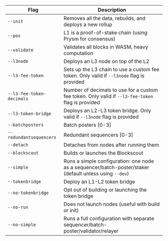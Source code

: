 <section class='small-table'>

| Flag                      | Description                                                                                             |
| ------------------------- | ------------------------------------------------------------------------------------------------------- |
| `--init`                  | Removes all the data, rebuilds, and deploys a new rollup                                                |
| `--pos`                   | L1 is a proof-of-stake chain (using Prysm for consensus)                                                |
| `--validate`              | Validates all blocks in WASM, heavy computation                                                         |
| `--l3node`                | Deploys an L3 node on top of the L2                                                                     |
| `--l3-fee-token`          | Sets up the L3 chain to use a custom fee token. Only valid if `--l3node` flag is provided               |
| `--l3-fee-token-decimals` | Number of decimals to use for a custom fee token. Only valid if `--l3-fee-token` flag is provided       |
| `--l3-token-bridge`       | Deploys an L2-L3 token bridge. Only valid if `--l3node` flag is provided                                |
| `--batchposters`          | Batch posters [0-3]                                                                                     |
| `--redundantsequencers`   | Redundant sequencers [0-3]                                                                              |
| `--detach`                | Detaches from nodes after running them                                                                  |
| `--blockscout`            | Builds or launches the Blockscout                                                                       |
| `--simple`                | Runs a simple configuration: one node as a sequencer/batch-poster/staker (default unless using `--dev`) |
| `--tokenbridge`           | Deploy an L1-L2 token bridge                                                                            |
| `--no-tokenbridge`        | Opt out of building or launching the token bridge                                                       |
| `--no-run`                | Does not launch nodes (useful with build or init)                                                       |
| `--no-simple`             | Runs a full configuration with separate sequencer/batch-poster/validator/relayer                        |

</section>
